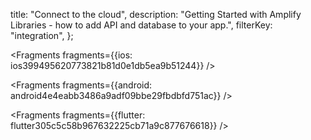   title: "Connect to the cloud",
  description: "Getting Started with Amplify Libraries - how to add API and database to your app.",
  filterKey: "integration",
};






<Fragments fragments={{ios: ios399495620773821b81d0e1db5ea9b51244}} />



<Fragments fragments={{android: android4e4eabb3486a9adf09bbe29fbdbfd751ac}} />



<Fragments fragments={{flutter: flutter305c5c58b967632225cb71a9c877676618}} />
